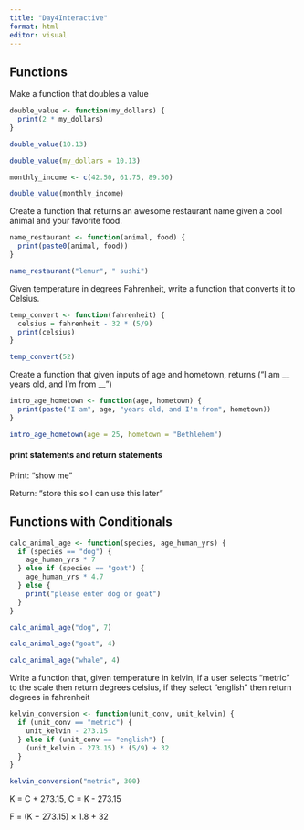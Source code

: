 ```yaml
---
title: "Day4Interactive"
format: html
editor: visual
---
```


## Functions

Make a function that doubles a value

```r
double_value <- function(my_dollars) {
  print(2 * my_dollars)
}
```

```r
double_value(10.13)

double_value(my_dollars = 10.13)
```

```r
monthly_income <- c(42.50, 61.75, 89.50)

double_value(monthly_income)
```

Create a function that returns an awesome restaurant name given a cool animal and your favorite food.

```r
name_restaurant <- function(animal, food) {
  print(paste0(animal, food))
}

name_restaurant("lemur", " sushi")
```

Given temperature in degrees Fahrenheit, write a function that converts it to Celsius.

```r

temp_convert <- function(fahrenheit) {
  celsius = fahrenheit - 32 * (5/9)
  print(celsius)
}

temp_convert(52)
```

Create a function that given inputs of age and hometown, returns ("I am \_\_ years old, and I'm from \_\_")

```r
intro_age_hometown <- function(age, hometown) {
  print(paste("I am", age, "years old, and I'm from", hometown))
}

intro_age_hometown(age = 25, hometown = "Bethlehem")
```

#### print statements and return statements

Print: "show me"

Return: "store this so I can use this later"

## Functions with Conditionals

```r
calc_animal_age <- function(species, age_human_yrs) {
  if (species == "dog") {
    age_human_yrs * 7
  } else if (species == "goat") {
    age_human_yrs * 4.7
  } else {
    print("please enter dog or goat")
  }
}
```

```r
calc_animal_age("dog", 7)

calc_animal_age("goat", 4)

calc_animal_age("whale", 4)
```

Write a function that, given temperature in kelvin, if a user selects "metric" to the scale then return degrees celsius, if they select "english" then return degrees in fahrenheit

```r

kelvin_conversion <- function(unit_conv, unit_kelvin) {
  if (unit_conv == "metric") {
    unit_kelvin - 273.15
  } else if (unit_conv == "english") {
    (unit_kelvin - 273.15) * (5/9) + 32
  }
}

kelvin_conversion("metric", 300)
```

K = C + 273.15, C = K - 273.15

F = (K − 273.15) × 1.8 + 32
